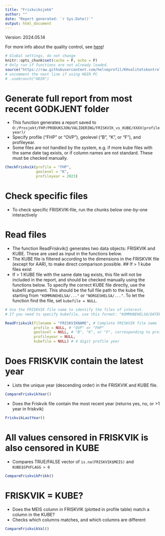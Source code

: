 ```yaml
---
title: "Friskviksjekk"
author: ""
date: "Report generated: `r Sys.Date()`"
output: html_document
---
```

Version: 2024.05.14

For more info about the quality control, see [here](https://helseprofil.github.io/manual/faq-khvalitetskontroll.html)!
```r
# Global settings, do not change
knitr::opts_chunk$set(cache = F, echo = F)
# Only run if functions are not already loaded. 
source("https://raw.githubusercontent.com/helseprofil/KHvalitetskontroll/main/R/setup.R")
# uncomment the next line if using HDIR PC
# .usebranch("HDIR")
```

# Generate full report from most recent GODKJENT folder

- This function generates a report saved to `O:/Prosjekt/FHP/PRODUKSJON/VALIDERING/FRISKVIK_vs_KUBE/XXXX(profileyear)/`
- Specify profile ("FHP" or "OVP"), geolevel ("B", "K", or "F"), and profileyear.
- Some files are not handled by the system, e.g. if more kube files with the same date tag exists, or if column names are not standard. These must be checked manually.

```r
CheckFriskvik(profile = "FHP",
              geolevel = "K",
              profileyear = 2023)
```

# Check specific files

- To check specific FRISKVIK-file, run the chunks below one-by-one interactively

# Read files

- The function ReadFriskvik() generates two data objects: FRISKVIK and KUBE. These are used as input in the functions below. 
- The KUBE file is filtered according to the dimensions in the FRISKVIK file (except for AAR), to make direct comparison possible. 
## If > 1 kube files exist
- If > 1 KUBE file with the same date tag exists, this file will not be included in the report, and should be checked manually using the functions below. To specify the correct KUBE file directly, use the kubefil argument. This should be the full file path to the kube file, starting from `"KOMMUNEHELSA/..."` or `"NORGESHELSA/..."`. To let the function find the file, set `kubefile = NULL`. 

```r
# Use the FRISKVIK file name to identify the files of interest.
# If you need to specify kubefile, use this format: "KOMMUNEHELSA/DATERT/csv/SVANGERROYK_GK_POSTPROSESS_2022-11-03-11-37.csv"

ReadFriskvik(filename = "FRISKVIKNAME", # Complete FRISKVIK file name
             profile = NULL, # "OVP" or "FHP"
             geolevel = NULL, # "B", "K", or "F", corresponding to profile geolevel
             profileyear = NULL,
             kubefile = NULL) # 4 digit profile year

```
# Does FRISKVIK contain the latest year

- Lists the unique year (descending order) in the FRISKVIK and KUBE file. 
```r
CompareFriskvikYear()
```

- Does the Friskvik file contain the most recent year (returns yes, no, or >1 year in friskvik)
```r
FriskvikLastYear()
```

# All values censored in FRISKVIK is also censored in KUBE

- Compares TRUE/FALSE vector of `is.na(FRISKVIK$MEIS)` and `KUBE$SPVFLAGG > 0`
```r
CompareFriskvikPrikk()
```

# FRISKVIK = KUBE?

- Does the MEIS column in FRISKVIK (plotted in profile table) match a column in the KUBE?
- Checks which columns matches, and which columns are different

```r
CompareFriskvikVal()
```

